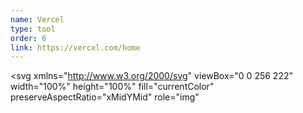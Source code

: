 ```yaml
---
name: Vercel
type: tool
order: 6
link: https://vercel.com/home
---
```


<svg
  xmlns="http://www.w3.org/2000/svg"
  viewBox="0 0 256 222"
  width="100%"
  height="100%"
  fill="currentColor"
  preserveAspectRatio="xMidYMid"
  role="img"
>
  <path d="m128 0 128 221.705H0z" />
</svg>
